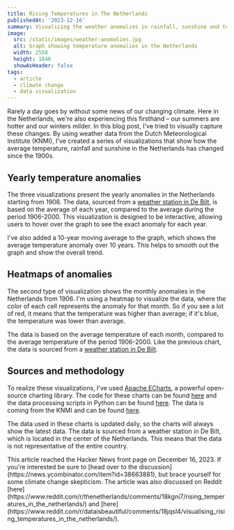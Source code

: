 ```yaml
---
title: Rising Temperatures in The Netherlands
publishedAt: '2023-12-16'
summary: Visualizing the weather anomalies in rainfall, sunshine and temperature in the Netherlands using data from the Dutch Meteorological Institute (KNMI).
image:
  src: /static/images/weather-anomalies.jpg
  alt: Graph showing temperature anomalies in the Netherlands
  width: 2558
  height: 1640
  showAsHeader: false
tags:
  - article
  - climate change
  - data visualization
---
```


Rarely a day goes by without some news of our changing climate. Here in the Netherlands, we're also experiencing this firsthand – our summers are hotter and our winters milder. In this blog post, I've tried to visually capture these changes. By using weather data from the Dutch Meteorological Institute (KNMI), I've created a series of visualizations that show how the average temperature, rainfall and sunshine in the Netherlands has changed since the 1900s.

## Yearly temperature anomalies

The three visualizations present the yearly anomalies in the Netherlands starting from 1906. The data, sourced from a [weather station in De Bilt](https://www.knmi.nl/over-het-knmi/nieuws/120-jaar-weerstation-de-bilt), is based on the average of each year, compared to the average during the period 1906-2000. This visualization is designed to be interactive, allowing users to hover over the graph to see the exact anomaly for each year.

I've also added a 10-year moving average to the graph, which shows the average temperature anomaly over 10 years. This helps to smooth out the graph and show the overall trend.

<WeatherAnomaly type="temperature" look="blog" />

<WeatherAnomaly type="rain" look="blog" />

<WeatherAnomaly type="sunshine" look="blog" />

## Heatmaps of anomalies

The second type of visualization shows the monthly anomalies in the Netherlands from 1906. I'm using a heatmap to visualize the data, where the color of each cell represents the anomaly for that month. So if you see a lot of red, it means that the temperature was higher than average; if it's blue, the temperature was lower than average.

The data is based on the average temperature of each month, compared to the average temperature of the period 1906-2000. Like the previous chart, the data is sourced from a [weather station in De Bilt](https://www.knmi.nl/over-het-knmi/nieuws/120-jaar-weerstation-de-bilt).

<WeatherHeatmap type="temperature" />

<WeatherHeatmap type="rain" />

<WeatherHeatmap type="sunshine" />

## Sources and methodology

To realize these visualizations, I've used [Apache ECharts](https://echarts.apache.org/en/index.html), a powerful open-source charting library. The code for these charts can be found [here](https://github.com/vnglst/koenvangilst.nl/tree/main/app/blog/rising-temperatures) and the data processing scripts in Python can be found [here](https://github.com/vnglst/dutch-climate-data/blob/main). The data is coming from the KNMI and can be found [here](https://cdn.knmi.nl/knmi/map/page/klimatologie/gegevens/daggegevens/etmgeg_260.zip).

The data used in these charts is updated daily, so the charts will always show the latest data. The data is sourced from a weather station in De Bilt, which is located in the center of the Netherlands. This means that the data is not representative of the entire country.

<Disclaimer>
  This article reached the Hacker News front page on December 16, 2023. If you're interested be sure to 
  [head over to the discussion](https://news.ycombinator.com/item?id=38663881), but brace yourself for some climate change skepticism. The article was also discussed on Reddit [here](https://www.reddit.com/r/thenetherlands/comments/18kgni7/rising_temperatures_in_the_netherlands/) and [here](https://www.reddit.com/r/dataisbeautiful/comments/18jqsl4/visualising_rising_temperatures_in_the_netherlands/).
</Disclaimer>

